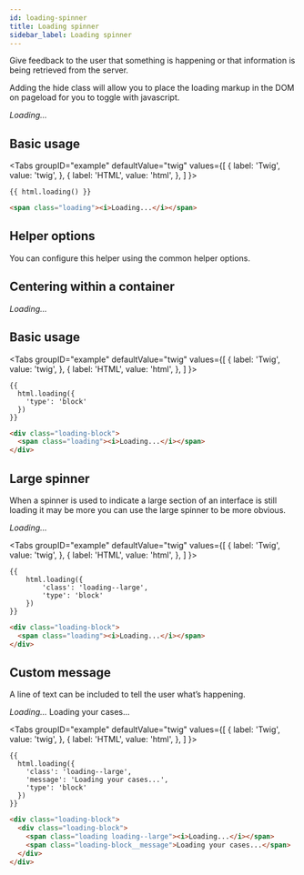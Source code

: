 ```yaml
---
id: loading-spinner
title: Loading spinner
sidebar_label: Loading spinner
---
```



Give feedback to the user that something is happening or that information is being retrieved from the server.

Adding the hide class will allow you to place the loading markup in the DOM on pageload for you to toggle with javascript.

<div className="d-example">
  <span className="loading"><i>Loading...</i></span>
</div>

## Basic usage

<Tabs
  groupID="example"
  defaultValue="twig"
  values={[
    { label: 'Twig', value: 'twig', },
    { label: 'HTML', value: 'html', },
  ]
}>
<TabItem value="twig">

```twig
{{ html.loading() }}
```

</TabItem>
<TabItem value="html">

```html
<span class="loading"><i>Loading...</i></span>
```

</TabItem>
</Tabs>

## Helper options

You can configure this helper using the common helper options.

## Centering within a container

<div className="d-example">
  <div className="loading-block">
    <span className="loading"><i>Loading...</i></span>
  </div>
</div>

## Basic usage

<Tabs
  groupID="example"
  defaultValue="twig"
  values={[
    { label: 'Twig', value: 'twig', },
    { label: 'HTML', value: 'html', },
  ]
}>
<TabItem value="twig">

```twig
{{
  html.loading({
    'type': 'block'
  })
}}
```

</TabItem>
<TabItem value="html">

```html
<div class="loading-block">
  <span class="loading"><i>Loading...</i></span>
</div>
```

</TabItem>
</Tabs>

## Large spinner

When a spinner is used to indicate a large section of an interface is still loading it may be more you can use the large spinner to be more obvious.

<div className="d-example">
  <div className="loading-block">
    <span className="loading loading--large"><i>Loading...</i></span>
  </div>
</div>

<Tabs
  groupID="example"
  defaultValue="twig"
  values={[
    { label: 'Twig', value: 'twig', },
    { label: 'HTML', value: 'html', },
  ]
}>
<TabItem value="twig">

```twig
{{
    html.loading({
        'class': 'loading--large',
        'type': 'block'
    })
}}
```

</TabItem>
<TabItem value="html">

```html
<div class="loading-block">
  <span class="loading"><i>Loading...</i></span>
</div>
```

</TabItem>
</Tabs>

## Custom message

A line of text can be included to tell the user what’s happening.

<div className="d-example">
  <div className="loading-block">
    <span className="loading loading--large"><i>Loading...</i></span>
    <span className="loading-block__message">Loading your cases...</span>
  </div>
</div>

<Tabs
  groupID="example"
  defaultValue="twig"
  values={[
    { label: 'Twig', value: 'twig', },
    { label: 'HTML', value: 'html', },
  ]
}>
<TabItem value="twig">

```twig
{{
  html.loading({
    'class': 'loading--large',
    'message': 'Loading your cases...',
    'type': 'block'
  })
}}
```

</TabItem>
<TabItem value="html">

```html
<div class="loading-block">
  <div class="loading-block">
    <span class="loading loading--large"><i>Loading...</i></span>
    <span class="loading-block__message">Loading your cases...</span>
  </div>
</div>
```

</TabItem>
</Tabs>